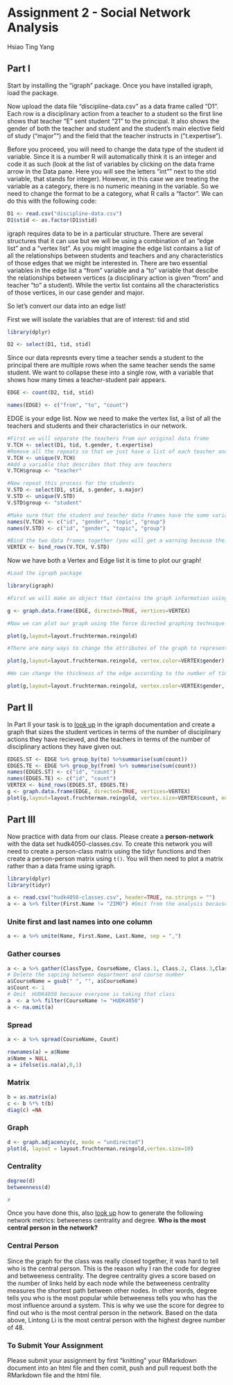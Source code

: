 # Assignment 2 - Social Network Analysis

Hsiao Ting Yang

## Part I
Start by installing the "igraph" package. Once you have installed igraph, load the package.

Now upload the data file "discipline-data.csv" as a data frame called "D1". Each row is a disciplinary action from a teacher to a student so the first line shows that teacher "E" sent student "21" to the principal. It also shows the gender of both the teacher and student and the student's main elective field of study ("major"") and the field that the teacher instructs in ("t.expertise").

Before you proceed, you will need to change the data type of the student id variable. Since it is a number R will automatically think it is an integer and code it as such (look at the list of variables by clicking on the data frame arrow in the Data pane. Here you will see the letters "int"" next to the stid variable, that stands for integer). However, in this case we are treating the variable as a category, there is no numeric meaning in the variable. So we need to change the format to be a category, what R calls a "factor". We can do this with the following code:

```r
D1 <- read.csv("discipline-data.csv")
D1$stid <- as.factor(D1$stid)

```

igraph requires data to be in a particular structure. There are several structures that it can use but we will be using a combination of an "edge list" and a "vertex list". As you might imagine the edge list contains a list of all the relationships between students and teachers and any characteristics of those edges that we might be interested in. There are two essential variables in the edge list a "from" variable and a "to" variable that descibe the relationships between vertices (a disciplinary action is given "from" and teacher "to" a student). While the vertix list contains all the characteristics of those vertices, in our case gender and major.

So let's convert our data into an edge list!

First we will isolate the variables that are of interest: tid and stid

```r
library(dplyr)

D2 <- select(D1, tid, stid)
```

Since our data represnts every time a teacher sends a student to the principal there are multiple rows when the same teacher sends the same student. We want to collapse these into a single row, with a variable that shows how many times a teacher-student pair appears.

```r

EDGE <- count(D2, tid, stid)

names(EDGE) <- c("from", "to", "count")

```

EDGE is your edge list. Now we need to make the vertex list, a list of all the teachers and students and their characteristics in our network.

```r

#First we will separate the teachers from our original data frame
V.TCH <- select(D1, tid, t.gender, t.expertise)
#Remove all the repeats so that we just have a list of each teacher and their characteristics
V.TCH <- unique(V.TCH)
#Add a variable that describes that they are teachers
V.TCH$group <- "teacher"

#Now repeat this process for the students
V.STD <- select(D1, stid, s.gender, s.major)
V.STD <- unique(V.STD)
V.STD$group <- "student"

#Make sure that the student and teacher data frames have the same variables names
names(V.TCH) <- c("id", "gender", "topic", "group")
names(V.STD) <- c("id", "gender", "topic", "group")

#Bind the two data frames together (you will get a warning because the teacher data frame has 5 types of id (A,B,C,D,E) and the student has 25 (1-30), this isn't a problem)
VERTEX <- bind_rows(V.TCH, V.STD)

```

Now we have both a Vertex and Edge list it is time to plot our graph!

```r
#Load the igraph package

library(igraph)

#First we will make an object that contains the graph information using our two dataframes EDGE and VERTEX. Notice that we have made "directed = TRUE" - our graph is directed since discipline is being given from a teacher to a student.

g <- graph.data.frame(EDGE, directed=TRUE, vertices=VERTEX)

#Now we can plot our graph using the force directed graphing technique - our old friend Fruchertman-Reingold!

plot(g,layout=layout.fruchterman.reingold)

#There are many ways to change the attributes of the graph to represent different characteristics of the newtork. For example, we can color the nodes according to gender.

plot(g,layout=layout.fruchterman.reingold, vertex.color=VERTEX$gender)

#We can change the thickness of the edge according to the number of times a particular teacher has sent a particular student to the principal.

plot(g,layout=layout.fruchterman.reingold, vertex.color=VERTEX$gender, edge.width=EDGE$count)

````

## Part II

In Part II your task is to [look up](http://igraph.org/r/) in the igraph documentation and create a graph that sizes the student vertices in terms of the number of disciplinary actions they have recieved, and the teachers in terms of the number of disciplinary actions they have given out.

```r

EDGES.ST <- EDGE %>% group_by(to) %>%summarise(sum(count))
EDGES.TE <- EDGE %>% group_by(from) %>% summarise(sum(count))
names(EDGES.ST) <- c("id", "count")
names(EDGES.TE) <- c("id", "count")
VERTEX <- bind_rows(EDGES.ST, EDGES.TE)
g <- graph.data.frame(EDGE, directed=TRUE, vertices=VERTEX)
plot(g,layout=layout.fruchterman.reingold, vertex.size=VERTEX$count, edge.width=EDGE$count)

```
## Part III

Now practice with data from our class. Please create a **person-network** with the data set hudk4050-classes.csv. To create this network you will need to create a person-class matrix using the tidyr functions and then create a person-person matrix using `t()`. You will then need to plot a matrix rather than a data frame using igraph.
```r
library(dplyr)
library(tidyr)
```

```r
a <- read.csv("hudk4050-classes.csv", header=TRUE, na.strings = "")
a <- a %>% filter(First.Name != "ZIMO") #Omit from the analysis because incomplete responses
```

### Unite first and last names into one column
```r
a <- a %>% unite(Name, First.Name, Last.Name, sep = ",")
```

### Gather courses
```r
a <- a %>% gather(ClassType, CourseName, Class.1, Class.2, Class.3,Class.4, Class.5, Class.6) %>% select(-c(ClassType))
# Delete the sapcing between department and course number
a$CourseName = gsub(" ", "", a$CourseName)
a$Count <- 1
# Omit  HUDK4050 because everyone is taking that class
a  <- a %>% filter(CourseName != "HUDK4050")
a <- na.omit(a)
```
### Spread
```r
a <- a %>% spread(CourseName, Count)

rownames(a) = a$Name
a$Name = NULL
a = ifelse(is.na(a),0,1)
```

### Matrix
```r
b = as.matrix(a)
c <- b %*% t(b)
diag(c) =NA
```

### Graph
```r
d <- graph.adjacency(c, mode = "undirected")
plot(d, layout = layout.fruchterman.reingold,vertex.size=10)

```


### Centrality
```r
degree(d)
betweenness(d)
```

```r
#
```

Once you have done this, also [look up](http://igraph.org/r/) how to generate the following network metrics: betweeness centrality and degree. **Who is the most central person in the network?**

### Central Person

Since the graph for the class was really closed together, it was hard to tell who is the central person. This is the reason why I ran the code for degree and betweeness centrality. The degree centrality gives a score based on the number of links held by each node while the betweeness centrality measures the shortest path between other nodes. In other words, degree tells you who is the most popular while betweeness tells you who has the most influence around a system. This is why we use the score for degree to find out who is the most central person in the network. Based on the data above, Lintong Li is the most central person with the highest degree number of 48.


### To Submit Your Assignment

Please submit your assignment by first "knitting" your RMarkdown document into an html file and then comit, push and pull request both the RMarkdown file and the html file.
